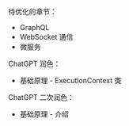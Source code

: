 待优化的章节：

- GraphQL
- WebSocket 通信
- 微服务

ChatGPT 润色：

- 基础原理 - ExecutionContext 类

ChatGPT 二次润色：

- 基础原理 - 介绍
